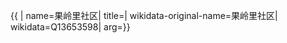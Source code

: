 {{ {{{1|PRC admin/showdata}}}|
name=果岭里社区|
title=|
wikidata-original-name=果岭里社区|
wikidata=Q13653598|
arg={{{arg|}}}}}